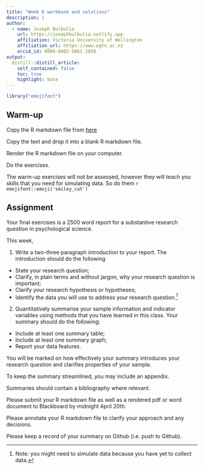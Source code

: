 ```yaml
---
title: "Week 6 workbook and solutions"
description: |
author:
  - name: Joseph Bulbulia
    url: https://josephbulbulia.netlify.app
    affiliation: Victoria University of Wellington
    affiliation_url: https://www.wgtn.ac.nz
    orcid_id: 0000-0002-5861-2056
output:
  distill::distill_article:
    self_contained: false
    toc: true
    highlight: kate
---
```


```r
library("emojifont")
```

## Warm-up

Copy the R markdown file from [here](https://github.com/go-bayes/psych-447/blob/main/_workbooks/W_6_s/w_b6.Rmd)

Copy the text and drop it into a blank R markdown file. 

Render the R markdown file on your computer. 

Do the exercises. 

The warm-up exercises will not be assessed, however they will teach you skills that you need for simulating data. So do them `r emojifont::emoji('smiley_cat')`


## Assignment


Your final exercises is a 2500 word report for a substantive research question in psychological science. 

This week, 

1. Write a two-three paragraph introduction to your report. The introduction should do the following

- State your research question;
- Clarify, in plain terms and without jargon, why your research question is important;
- Clarify your research hypothesis or hypotheses;
-  Identify the data you will use to address your research question.^[Note: you might need to simulate data because you have yet to collect data.]

2. Quantitatively summarise your sample information and indicator variables using methods that you have learned in this class. Your summary should do the following:

- Include at least one summary table;
- Include at least one summary graph; 
- Report your data features.

You will be marked on how effectively your summary introduces your research question and clarifies properties of your sample. 

To keep the summary streamlined, you may include an appendix. 

Summaries should contain a bibliography where relevant. 

Please submit your R markdown file as well as a rendered pdf or word document to Blackboard by midnight April 20th.

Please annotate your R markdown file to clarify your approach and any decisions. 

Please keep a record of your summary on Github (i.e. push to Github).









